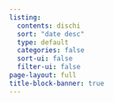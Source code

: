 ```yaml
---
listing:
  contents: dischi
  sort: "date desc"
  type: default
  categories: false
  sort-ui: false
  filter-ui: false
page-layout: full
title-block-banner: true
---
```


